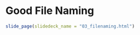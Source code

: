 # Good File Naming {#filenaming-view}


```r
slide_page(slidedeck_name = "03_filenaming.html")
```


